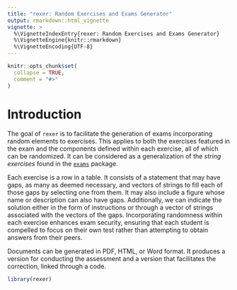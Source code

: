 ```yaml
---
title: "rexer: Random Exercises and Exams Generator"
output: rmarkdown::html_vignette
vignette: >
  %\VignetteIndexEntry{rexer: Random Exercises and Exams Generator}
  %\VignetteEngine{knitr::rmarkdown}
  %\VignetteEncoding{UTF-8}
---
```


```r
knitr::opts_chunk$set(
  collapse = TRUE,
  comment = "#>"
)
```


# Introduction

The goal of `rexer` is to facilitate the generation of exams incorporating random elements to exercises. This applies to both the exercises featured in the exam and the components defined within each exercise, all of which can be randomized. It can be considered as a generalization of the *string exercises* found in the [`exams`](https://CRAN.R-project.org/package=exams) package.

Each exercise is a row in a table. It consists of a statement that may have gaps, as many as deemed necessary, and vectors of strings to fill each of those gaps by selecting one from them. It may also include a figure whose name or description can also have gaps. Additionally, we can indicate the solution either in the form of instructions or through a vector of strings associated with the vectors of the gaps. Incorporating randomness within each exercise enhances exam security, ensuring that each student is compelled to focus on their own test rather than attempting to obtain answers from their peers.


Documents can be generated in PDF, HTML, or Word format. It produces a version for conducting the assessment and a version that facilitates the correction, linked through a code.


```r
library(rexer)
```
